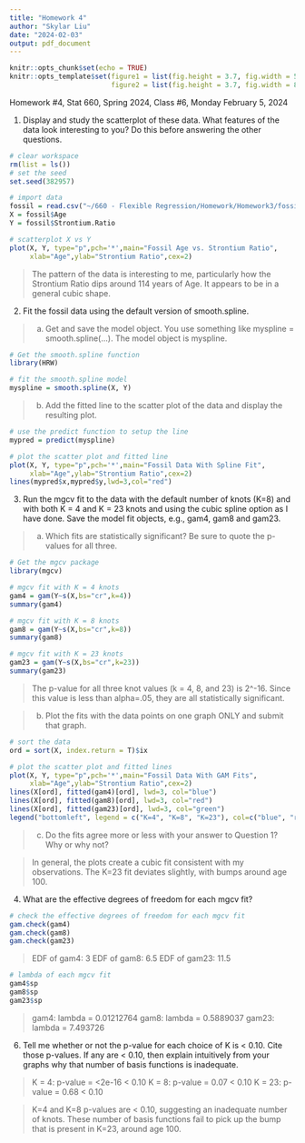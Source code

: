 ---
title: "Homework 4"
author: "Skylar Liu"
date: "2024-02-03"
output: pdf_document
---

```{r setup, include=FALSE}
knitr::opts_chunk$set(echo = TRUE)
knitr::opts_template$set(figure1 = list(fig.height = 3.7, fig.width = 5),
                         figure2 = list(fig.height = 3.7, fig.width = 8))
```

Homework #4, Stat 660, Spring 2024, Class #6, Monday February 5, 2024

1. Display and study the scatterplot of these data. What features of the data look interesting
to you? Do this before answering the other questions.

```{r scatterplot, opts.label = "figure1", fig.align="center"}
# clear workspace
rm(list = ls())
# set the seed
set.seed(382957)

# import data
fossil = read.csv("~/660 - Flexible Regression/Homework/Homework3/fossil.csv")
X = fossil$Age
Y = fossil$Strontium.Ratio

# scatterplot X vs Y
plot(X, Y, type="p",pch='*',main="Fossil Age vs. Strontium Ratio",
     xlab="Age",ylab="Strontium Ratio",cex=2)
```
> The pattern of the data is interesting to me, particularly how the Strontium Ratio dips around 114 years of Age. It appears to be in a general cubic shape.

2. Fit the fossil data using the default version of smooth.spline.

>a. Get and save the model object. You use something like myspline =
smooth.spline(…). The model object is myspline.

```{r smooth spline}
# Get the smooth.spline function
library(HRW)

# fit the smooth.spline model
myspline = smooth.spline(X, Y)
```

>b. Add the fitted line to the scatter plot of the data and display the resulting plot.

```{r fitted line, opts.label = "figure1", fig.align="center"}
# use the predict function to setup the line
mypred = predict(myspline)

# plot the scatter plot and fitted line
plot(X, Y, type="p",pch='*',main="Fossil Data With Spline Fit",
     xlab="Age",ylab="Strontium Ratio",cex=2)
lines(mypred$x,mypred$y,lwd=3,col="red")
```

3. Run the mgcv fit to the data with the default number of knots (K=8) and with both K = 4
and K = 23 knots and using the cubic spline option as I have done. Save the model fit
objects, e.g., gam4, gam8 and gam23.

>a. Which fits are statistically significant? Be sure to quote the p-values for all three.

```{r mgcv fit}
# Get the mgcv package
library(mgcv)

# mgcv fit with K = 4 knots
gam4 = gam(Y~s(X,bs="cr",k=4))
summary(gam4)

# mgcv fit with K = 8 knots
gam8 = gam(Y~s(X,bs="cr",k=8))
summary(gam8)

# mgcv fit with K = 23 knots
gam23 = gam(Y~s(X,bs="cr",k=23))
summary(gam23)
```
> The p-value for all three knot values (k = 4, 8, and 23) is 2^-16. Since this value is less than alpha=.05, they are all statistically significant.

>b. Plot the fits with the data points on one graph ONLY and submit that graph.

```{r mgcv fit plot, opts.label = "figure1", fig.align="center"}
# sort the data
ord = sort(X, index.return = T)$ix

# plot the scatter plot and fitted lines
plot(X, Y, type="p",pch='*',main="Fossil Data With GAM Fits",
     xlab="Age",ylab="Strontium Ratio",cex=2)
lines(X[ord], fitted(gam4)[ord], lwd=3, col="blue")
lines(X[ord], fitted(gam8)[ord], lwd=3, col="red")
lines(X[ord], fitted(gam23)[ord], lwd=3, col="green")
legend("bottomleft", legend = c("K=4", "K=8", "K=23"), col=c("blue", "red", "green"),lty=1, cex=0.8)
```
>c. Do the fits agree more or less with your answer to Question 1? Why or why not?

> In general, the plots create a cubic fit consistent with my observations. The K=23 fit deviates slightly, with bumps around age 100. 

4. What are the effective degrees of freedom for each mgcv fit?

```{r EDF}
# check the effective degrees of freedom for each mgcv fit
gam.check(gam4)
gam.check(gam8)
gam.check(gam23)
```

> EDF of gam4: 3
EDF of gam8: 6.5
EDF of gam23: 11.5

```{r lambdas}
# lambda of each mgcv fit
gam4$sp
gam8$sp
gam23$sp
```
> gam4: lambda = 0.01212764 
gam8: lambda = 0.5889037 
gam23: lambda = 7.493726 

6. Tell me whether or not the p-value for each choice of K is < 0.10. Cite those p-values. If
any are < 0.10, then explain intuitively from your graphs why that number of basis
functions is inadequate.

> K = 4: p-value = <2e-16 < 0.10
K = 8: p-value = 0.07 < 0.10
K = 23: p-value = 0.68 < 0.10

> K=4 and K=8 p-values are < 0.10, suggesting an inadequate number of knots. These number of basis functions fail to pick up the bump that is present in K=23, around age 100.

